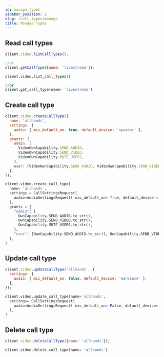 ```yaml
---
id: manage_types
sidebar_position: 2
slug: /call_types/manage
title: Manage Types
---
```



## Read call types

<Tabs groupId="examples">
<TabItem value="js" label="JavaScript">

```js
client.video.listCallTypes();

//or
client.getCallType({name: 'livestream'});
```

</TabItem>
<TabItem value="py" label="Python">

```py
client.video.list_call_types()

//or
client.get_call_type(name= 'livestream')
```
</TabItem>
</Tabs>

## Create call type

<Tabs groupId="examples">
<TabItem value="js" label="JavaScript">

```js
client.video.createCallType({
  name: 'allhands',
  settings: {
    audio: { mic_default_on: true, default_device: 'speaker' },
  },
  grants: {
    admin: [
      VideoOwnCapability.SEND_AUDIO,
      VideoOwnCapability.SEND_VIDEO,
      VideoOwnCapability.MUTE_USERS,
    ],
    user: [VideoOwnCapability.SEND_AUDIO, VideoOwnCapability.SEND_VIDEO],
  },
});
```

</TabItem>
<TabItem value="py" label="Python">

```py
client.video.create_call_type(
  name= 'allhands',
  settings = CallSettingsRequest(
    audio=AudioSettingsRequest( mic_default_on= True, default_device ='speaker' ),
  ),
  grants = {
    "admin": [
      OwnCapability.SEND_AUDIO.to_str(),
      OwnCapability.SEND_VIDEO.to_str(),
      OwnCapability.MUTE_USERS.to_str(),
    ],
    "user": [OwnCapability.SEND_AUDIO.to_str(), OwnCapability.SEND_VIDEO.to_str()],
  },
)

```
</TabItem>

</Tabs>

## Update call type

<Tabs groupId="examples">
<TabItem value="js" label="JavaScript">

```js
client.video.updateCallType('allhands', {
  settings: {
    audio: { mic_default_on: false, default_device: 'earpiece' },
  },
});
```

</TabItem>
<TabItem value="py" label="Python">

```py
client.video.update_call_type(name='allhands', 
  settings= CallSettingsRequest(
    audio=AudioSettingsRequest( mic_default_on= False, default_device= 'earpiece' ),
  ),
)
```
</TabItem>
</Tabs>

## Delete call type

<Tabs groupId="examples">
<TabItem value="js" label="JavaScript">

```js
client.video.deleteCallType({name: 'allhands'});
```

</TabItem>
<TabItem value="py" label="Python">

```py
client.video.delete_call_type(name= 'allhands')

```
</TabItem>
</Tabs>